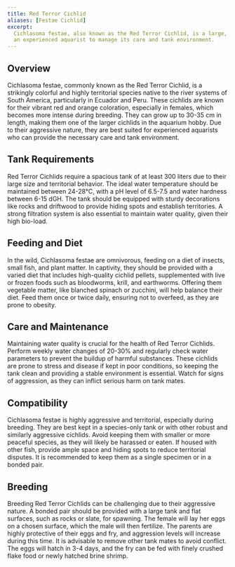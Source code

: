 ```yaml
---
title: Red Terror Cichlid
aliases: [Festae Cichlid]
excerpt:
  Cichlasoma festae, also known as the Red Terror Cichlid, is a large, vibrant, and highly aggressive species, requiring
  an experienced aquarist to manage its care and tank environment.
---
```


## Overview

Cichlasoma festae, commonly known as the Red Terror Cichlid, is a strikingly colorful and highly territorial species
native to the river systems of South America, particularly in Ecuador and Peru. These cichlids are known for their
vibrant red and orange coloration, especially in females, which becomes more intense during breeding. They can grow up
to 30-35 cm in length, making them one of the larger cichlids in the aquarium hobby. Due to their aggressive nature,
they are best suited for experienced aquarists who can provide the necessary care and tank environment.

## Tank Requirements

Red Terror Cichlids require a spacious tank of at least 300 liters due to their large size and territorial behavior. The
ideal water temperature should be maintained between 24-28°C, with a pH level of 6.5-7.5 and water hardness between 6-15
dGH. The tank should be equipped with sturdy decorations like rocks and driftwood to provide hiding spots and establish
territories. A strong filtration system is also essential to maintain water quality, given their high bio-load.

## Feeding and Diet

In the wild, Cichlasoma festae are omnivorous, feeding on a diet of insects, small fish, and plant matter. In captivity,
they should be provided with a varied diet that includes high-quality cichlid pellets, supplemented with live or frozen
foods such as bloodworms, krill, and earthworms. Offering them vegetable matter, like blanched spinach or zucchini, will
help balance their diet. Feed them once or twice daily, ensuring not to overfeed, as they are prone to obesity.

## Care and Maintenance

Maintaining water quality is crucial for the health of Red Terror Cichlids. Perform weekly water changes of 20-30% and
regularly check water parameters to prevent the buildup of harmful substances. These cichlids are prone to stress and
disease if kept in poor conditions, so keeping the tank clean and providing a stable environment is essential. Watch for
signs of aggression, as they can inflict serious harm on tank mates.

## Compatibility

Cichlasoma festae is highly aggressive and territorial, especially during breeding. They are best kept in a species-only
tank or with other robust and similarly aggressive cichlids. Avoid keeping them with smaller or more peaceful species,
as they will likely be harassed or eaten. If housed with other fish, provide ample space and hiding spots to reduce
territorial disputes. It is recommended to keep them as a single specimen or in a bonded pair.

## Breeding

Breeding Red Terror Cichlids can be challenging due to their aggressive nature. A bonded pair should be provided with a
large tank and flat surfaces, such as rocks or slate, for spawning. The female will lay her eggs on a chosen surface,
which the male will then fertilize. The parents are highly protective of their eggs and fry, and aggression levels will
increase during this time. It is advisable to remove other tank mates to avoid conflict. The eggs will hatch in 3-4
days, and the fry can be fed with finely crushed flake food or newly hatched brine shrimp.
